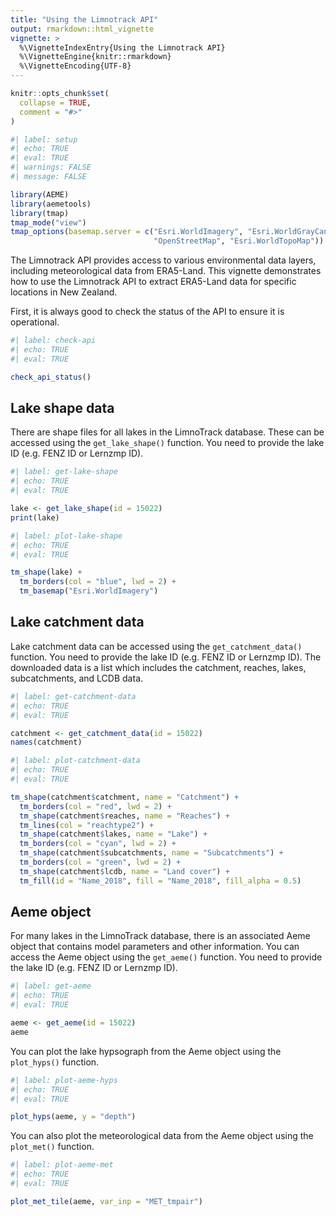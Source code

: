 ```yaml
---
title: "Using the Limnotrack API"
output: rmarkdown::html_vignette
vignette: >
  %\VignetteIndexEntry{Using the Limnotrack API}
  %\VignetteEngine{knitr::rmarkdown}
  %\VignetteEncoding{UTF-8}
---
```


```r
knitr::opts_chunk$set(
  collapse = TRUE,
  comment = "#>"
)
```

```r
#| label: setup
#| echo: TRUE
#| eval: TRUE
#| warnings: FALSE
#| message: FALSE

library(AEME)
library(aemetools)
library(tmap)
tmap_mode("view")
tmap_options(basemap.server = c("Esri.WorldImagery", "Esri.WorldGrayCanvas",
                                "OpenStreetMap", "Esri.WorldTopoMap"))
```

The Limnotrack API provides access to various environmental data layers, including
meteorological data from ERA5-Land. This vignette demonstrates how to use the
Limnotrack API to extract ERA5-Land data for specific locations in New Zealand.

First, it is always good to check the status of the API to ensure it is 
operational.

```r
#| label: check-api
#| echo: TRUE
#| eval: TRUE

check_api_status()

```


## Lake shape data

There are shape files for all lakes in the LimnoTrack database. These can be
accessed using the `get_lake_shape()` function. You need to provide the lake ID
(e.g. FENZ ID or Lernzmp ID).

```r
#| label: get-lake-shape
#| echo: TRUE
#| eval: TRUE

lake <- get_lake_shape(id = 15022)
print(lake)
```
```r
#| label: plot-lake-shape
#| echo: TRUE
#| eval: TRUE

tm_shape(lake) +
  tm_borders(col = "blue", lwd = 2) +
  tm_basemap("Esri.WorldImagery")
```


## Lake catchment data

Lake catchment data can be accessed using the `get_catchment_data()` function. You
need to provide the lake ID (e.g. FENZ ID or Lernzmp ID). The downloaded data
is a list which includes the catchment, reaches, lakes, subcatchments, and LCDB
data.

```r
#| label: get-catchment-data
#| echo: TRUE
#| eval: TRUE

catchment <- get_catchment_data(id = 15022)
names(catchment)
```

```r
#| label: plot-catchment-data
#| echo: TRUE
#| eval: TRUE

tm_shape(catchment$catchment, name = "Catchment") +
  tm_borders(col = "red", lwd = 2) +
  tm_shape(catchment$reaches, name = "Reaches") +
  tm_lines(col = "reachtype2") +
  tm_shape(catchment$lakes, name = "Lake") +
  tm_borders(col = "cyan", lwd = 2) +
  tm_shape(catchment$subcatchments, name = "Subcatchments") +
  tm_borders(col = "green", lwd = 2) +
  tm_shape(catchment$lcdb, name = "Land cover") +
  tm_fill(id = "Name_2018", fill = "Name_2018", fill_alpha = 0.5) 
```

## Aeme object

For many lakes in the LimnoTrack database, there is an associated Aeme object
that contains model parameters and other information. You can access the Aeme
object using the `get_aeme()` function. You need to provide the lake ID
(e.g. FENZ ID or Lernzmp ID).



```r
#| label: get-aeme
#| echo: TRUE
#| eval: TRUE

aeme <- get_aeme(id = 15022)
aeme
```

You can plot the lake hypsograph from the Aeme object using the `plot_hyps()`
function.

```r
#| label: plot-aeme-hyps
#| echo: TRUE
#| eval: TRUE

plot_hyps(aeme, y = "depth")
```

You can also plot the meteorological data from the Aeme object using the
`plot_met()` function.

```r
#| label: plot-aeme-met
#| echo: TRUE
#| eval: TRUE

plot_met_tile(aeme, var_inp = "MET_tmpair")

```


